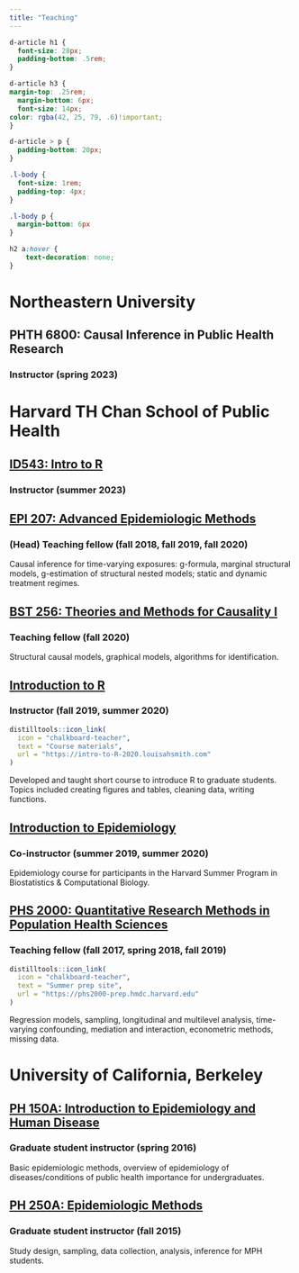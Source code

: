 ```yaml
---
title: "Teaching"
---
```

```css

d-article h1 {
  font-size: 28px;
  padding-bottom: .5rem;
}

d-article h3 {
margin-top: .25rem;
  margin-bottom: 6px;
  font-size: 14px;
color: rgba(42, 25, 79, .6)!important;
}

d-article > p {
  padding-bottom: 20px;
}

.l-body {
  font-size: 1rem;
  padding-top: 4px;
}

.l-body p {
  margin-bottom: 6px
}

h2 a:hover {
    text-decoration: none;
}

```

# Northeastern University

## PHTH 6800: Causal Inference in Public Health Research

### Instructor (spring 2023)

# Harvard TH Chan School of Public Health

## [ID543: Intro to R](id543.louisahsmith.com)

### Instructor (summer 2023)

## [EPI 207: Advanced Epidemiologic Methods](https://courses.my.harvard.edu/psp/courses/EMPLOYEE/EMPL/h/?tab=HU_CLASS_SEARCH&SearchReqJSON=%7B%22PageNumber%22%3A1%2C%22PageSize%22%3A%22%22%2C%22SortOrder%22%3A%5B%22IS_SCL_SUBJ_CAT%22%5D%2C%22Facets%22%3A%5B%5D%2C%22Category%22%3A%22HU_SCL_SCHEDULED_BRACKETED_COURSES%22%2C%22SearchPropertiesInResults%22%3Atrue%2C%22FacetsInResults%22%3Atrue%2C%22SaveRecent%22%3Atrue%2C%22TopN%22%3A%22%22%2C%22SearchText%22%3A%22EPI%20207%20Robins%22%2C%22DeepLink%22%3Afalse%7D)

### (Head) Teaching fellow (fall 2018, fall 2019, fall 2020)

Causal inference for time-varying exposures: g-formula, marginal structural models, g-estimation of structural nested models; static and dynamic treatment regimes.
  
## [BST 256: Theories and Methods for Causality I](https://courses.my.harvard.edu/psp/courses/EMPLOYEE/EMPL/h/?tab=HU_CLASS_SEARCH&SearchReqJSON=%7B%22ExcludeBracketed%22%3Atrue%2C%22PageNumber%22%3A1%2C%22PageSize%22%3A%22%22%2C%22SortOrder%22%3A%5B%22IS_SCL_SUBJ_CAT%22%5D%2C%22Facets%22%3A%5B%5D%2C%22Category%22%3A%22HU_SCL_SCHEDULED_BRACKETED_COURSES%22%2C%22SearchPropertiesInResults%22%3Atrue%2C%22FacetsInResults%22%3Atrue%2C%22SaveRecent%22%3Atrue%2C%22TopN%22%3A%22%22%2C%22SearchText%22%3A%22BST%20256%22%2C%22DeepLink%22%3Afalse%7D)
  
### Teaching fellow (fall 2020)

Structural causal models, graphical models, algorithms for identification.
  

## [Introduction to R](https://intro-to-R-2020.louisahsmith.com)
### Instructor (fall 2019, summer 2020)
```r
distilltools::icon_link(
  icon = "chalkboard-teacher",
  text = "Course materials",
  url = "https://intro-to-R-2020.louisahsmith.com"
)
```

Developed and taught short course to introduce R to graduate students. Topics included creating figures and tables, cleaning data, writing functions.
  
## [Introduction to Epidemiology](https://www.hsph.harvard.edu/biostatistics/diversity/summer-program/)
  
### Co-instructor (summer 2019, summer 2020)

Epidemiology course for participants in the Harvard Summer Program in Biostatistics & Computational Biology.

## [PHS 2000: Quantitative Research Methods in Population Health Sciences](https://courses.my.harvard.edu/psp/courses/EMPLOYEE/EMPL/h/?tab=HU_CLASS_SEARCH&SearchReqJSON=%7B%22PageNumber%22%3A1%2C%22PageSize%22%3A%22%22%2C%22SortOrder%22%3A%5B%22IS_SCL_SUBJ_CAT%22%5D%2C%22Facets%22%3A%5B%5D%2C%22Category%22%3A%22HU_SCL_SCHEDULED_BRACKETED_COURSES%22%2C%22SearchPropertiesInResults%22%3Atrue%2C%22FacetsInResults%22%3Atrue%2C%22SaveRecent%22%3Atrue%2C%22TopN%22%3A%22%22%2C%22SearchText%22%3A%22PHS%202000%22%2C%22DeepLink%22%3Afalse%7D)
### Teaching fellow (fall 2017, spring 2018, fall 2019)
```r
distilltools::icon_link(
  icon = "chalkboard-teacher",
  text = "Summer prep site",
  url = "https://phs2000-prep.hmdc.harvard.edu"
)
```
Regression models, sampling, longitudinal and multilevel analysis, time-varying confounding, mediation and interaction, econometric methods, missing data.
  
# University of California, Berkeley

## [PH 150A: Introduction to Epidemiology and Human Disease](http://guide.berkeley.edu/courses/pb_hlth/)
### Graduate student instructor (spring 2016)

Basic epidemiologic methods, overview of epidemiology of diseases/conditions of public health importance for undergraduates.


## [PH 250A: Epidemiologic Methods](http://guide.berkeley.edu/courses/pb_hlth/)
### Graduate student instructor (fall 2015)

Study design, sampling, data collection, analysis, inference for MPH students.
